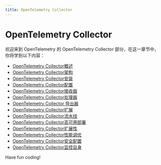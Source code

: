 ```yaml
---
title: OpenTelemetry Collector
---
```


# OpenTelemetry Collector

欢迎来到 OpenTelemetry 的 OpenTelemetry Collector 部分，在这一章节中，你将学到以下内容：

- [OpenTelemetry Collector概述](./0-opentelemetry-collector-overview.mdx)
- [OpenTelemetry Collector架构](./1-opentelemetry-collector-architecture.mdx)
- [OpenTelemetry Collector安装](./2-opentelemetry-collector-installation.mdx)
- [OpenTelemetry Collector配置](./3-opentelemetry-collector-configuration.mdx)
- [OpenTelemetry Collector接收器](./4-opentelemetry-collector-receiver.mdx)
- [OpenTelemetry Collector处理器](./5-opentelemetry-collector-processor.mdx)
- [OpenTelemetry Collector 导出器](./6-opentelemetry-collector-exporter.mdx)
- [OpenTelemetry Collector扩展](./7-opentelemetry-collector-extension.mdx)
- [OpenTelemetry Collector流水线](./8-opentelemetry-collector-pipeline.mdx)
- [OpenTelemetry Collector高可用部署](./9-opentelemetry-collector-high-availability-deployment.mdx)
- [OpenTelemetry Collector扩展性](./10-opentelemetry-collector-extensibility.mdx)
- [OpenTelemetry Collector性能调优](./11-performance-tuning-of-opentelemetry-collector.mdx)
- [OpenTelemetry Collector安全配置](./12-opentelemetry-collector-security-configuration.mdx)
- [OpenTelemetry Collector监控自身](./13-opentelemetry-collector-monitors-itself.mdx)

Have fun coding!
